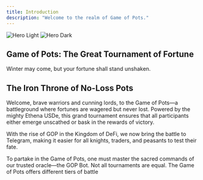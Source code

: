 ```yaml
---
title: Introduction
description: "Welcome to the realm of Game of Pots."
---
```


<img className="block dark:hidden" src="/images/Gop.png" alt="Hero Light" />
<img className="hidden dark:block" src="/images/Gop.png" alt="Hero Dark" />

## Game of Pots: The Great Tournament of Fortune

Winter may come, but your fortune shall stand unshaken.

## The Iron Throne of No-Loss Pots

Welcome, brave warriors and cunning lords, to the Game of Pots—a battleground where fortunes are wagered but never lost. Powered by the mighty Ethena USDe, this grand tournament ensures that all participants either emerge unscathed or bask in the rewards of victory.

With the rise of GOP in the Kingdom of DeFi, we now bring the battle to Telegram, making it easier for all knights, traders, and peasants to test their fate.

<CardGroup cols={2}>
  <Card
    title="The Scroll of Commands: Navigating the Realm"
    icon="book"
    href="https://docs.gameofpots.fun/the-scroll-of-commands"
  >
    To partake in the Game of Pots, one must master the sacred commands of our
    trusted oracle—the GOP Bot.
  </Card>
  <Card
    title="The Houses of the Pots"
    icon="image"
    href="https://docs.gameofpots.fun/the-houses-of-the-pots"
  >
    Not all tournaments are equal. The Game of Pots offers different tiers of
    battle
  </Card>
</CardGroup>
